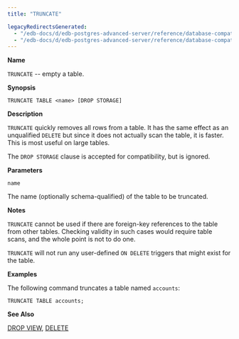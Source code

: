 ```yaml
---
title: "TRUNCATE"

legacyRedirectsGenerated:
  - "/edb-docs/d/edb-postgres-advanced-server/reference/database-compatibility-for-oracle-developers-sql-guide/13/truncate.html"
  - "/edb-docs/d/edb-postgres-advanced-server/reference/database-compatibility-for-oracle-developers-sql-guide/latest/truncate.html"
---
```


<div id="truncate" class="registered_link"></div>

**Name**

`TRUNCATE` -- empty a table.

**Synopsis**

```text
TRUNCATE TABLE <name> [DROP STORAGE]
```

**Description**

`TRUNCATE` quickly removes all rows from a table. It has the same effect as an unqualified `DELETE` but since it does not actually scan the table, it is faster. This is most useful on large tables.

The `DROP STORAGE` clause is accepted for compatibility, but is ignored.

**Parameters**

`name`

 The name (optionally schema-qualified) of the table to be truncated.

**Notes**

`TRUNCATE` cannot be used if there are foreign-key references to the table from other tables. Checking validity in such cases would require table scans, and the whole point is not to do one.

`TRUNCATE` will not run any user-defined `ON DELETE` triggers that might exist for the table.

**Examples**

The following command truncates a table named `accounts`:

```text
TRUNCATE TABLE accounts;
```

**See Also**

[DROP VIEW](62_drop_view/#drop_view), [DELETE](44_delete/#delete)
